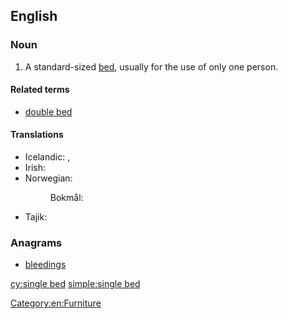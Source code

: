 ==English==

===Noun===
{{en-noun|head=[[single]] [[bed]]}}

# A standard-sized [[bed]], usually for the use of only one person.

====Related terms====
* [[double bed]]

====Translations====
{{trans-top|bed for one person}}
* Icelandic: {{t|is|einbreitt rúm|n}}, {{t|is|einstaklingsrúm|n}}
* Irish: {{t|ga|leaba shingil|f}}
* Norwegian:
*: Bokmål: {{t|nb|enkeltseng|m|f}}
{{trans-mid}}
* Tajik: {{t|tg|кати яккаса}}
{{trans-bottom}}

===Anagrams===
* [[bleedings#English|bleedings]]

[[Category:en:Furniture]]

[[cy:single bed]]
[[simple:single bed]]